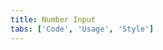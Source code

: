 ```yaml
---
title: Number Input
tabs: ['Code', 'Usage', 'Style']
---
```


<ComponentCode
    name="Number Input"
    component="number-input" 
    variation="number-input"
    experimental
    hasReactVersion
    >
</ComponentCode>
<ComponentDocs component="number-input" experimental></ComponentDocs>
